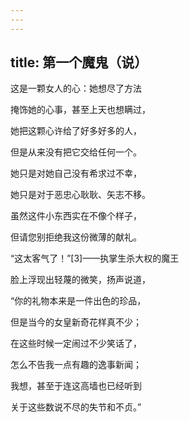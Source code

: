 ```yaml
---
---
---
```

title: 第一个魔鬼（说）
---




这是一颗女人的心：她想尽了方法

掩饰她的心事，甚至上天也想瞒过，

她把这颗心许给了好多好多的人，

但是从来没有把它交给任何一个。

她只是对她自己没有希求过不幸，

她只是对于恶忠心耿耿、矢志不移。

虽然这件小东西实在不像个样子，

但请您别拒绝我这份微薄的献礼。





“这太客气了！”[3]——执掌生杀大权的魔王

脸上浮现出轻蔑的微笑，扬声说道，

“你的礼物本来是一件出色的珍品，

但是当今的女皇新奇花样真不少；

在这些时候一定闹过不少笑话了，

怎么不告我一点有趣的逸事新闻；

我想，甚至于连这高墙也已经听到

关于这些数说不尽的失节和不贞。”